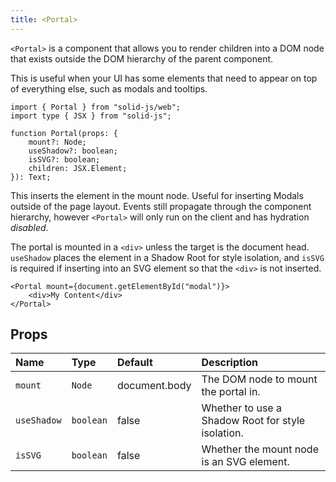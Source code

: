 ```yaml
---
title: <Portal>
---
```


`<Portal>` is a component that allows you to render children into a DOM node that exists outside the DOM hierarchy of the parent component.

This is useful when your UI has some elements that need to appear on top of everything else, such as modals and tooltips.

```tsx
import { Portal } from "solid-js/web";
import type { JSX } from "solid-js";

function Portal(props: {
	mount?: Node;
	useShadow?: boolean;
	isSVG?: boolean;
	children: JSX.Element;
}): Text;
```

This inserts the element in the mount node.
Useful for inserting Modals outside of the page layout.
Events still propagate through the component hierarchy, however `<Portal>` will only run on the client and has hydration _disabled_.

The portal is mounted in a `<div>` unless the target is the document head.
`useShadow` places the element in a Shadow Root for style isolation, and `isSVG` is required if inserting into an SVG element so that the `<div>` is not inserted.

```tsx
<Portal mount={document.getElementById("modal")}>
	<div>My Content</div>
</Portal>
```

## Props

| Name        | Type      | Default       | Description                                       |
| :---------- | :-------- | :------------ | :------------------------------------------------ |
| `mount`     | `Node`    | document.body | The DOM node to mount the portal in.              |
| `useShadow` | `boolean` | false         | Whether to use a Shadow Root for style isolation. |
| `isSVG`     | `boolean` | false         | Whether the mount node is an SVG element.         |
